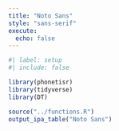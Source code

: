 ```yaml
---
title: "Noto Sans"
style: "sans-serif"
execute: 
  echo: false
---
```


```r
#| label: setup
#| include: false

library(phonetisr)
library(tidyverse)
library(DT)
```

```r
source("../functions.R")
output_ipa_table("Noto Sans")
```
